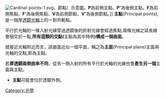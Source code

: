[[File:Cardinal-points-1.svg|thumb]]、節點）示意圖。''' P '''為前側主點、''' P' '''為後側主點。''' F '''為前側焦點、''' F' '''為後側焦點、''' V '''為前側節點、''' V' '''為後側節點。]]
'''主點'''(Principal points),是一個厚[[透鏡|透鏡]][[光軸|光軸]]上的一對共軛點。

平行於光軸的一條入射光線穿過透鏡後的折射光線會經過焦點,兩條光線之延長線會相交於一點,'''所有這類的交點('''主點為其中特例''')構成一個曲面'''。

就接近光軸附近而言，該曲面近似一個平面，稱之為'''主面'''(Principal plane)主面與光軸的交點,即為主點。

若'''厚透鏡兩側曲率不同'''，從另一側入射的所有平行於光軸的光線也會'''產生另一個'''主面與主點。

*'''主點'''可能會位於透鏡外側。

{{Optics-stub}}
[[Category:光學|Category:光學]]